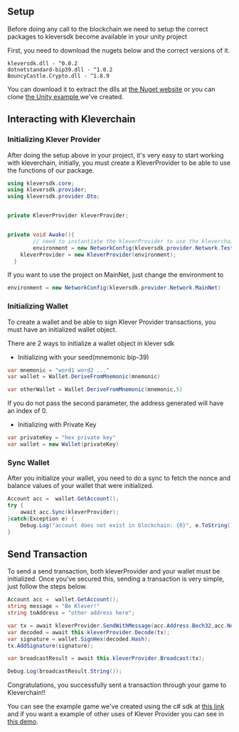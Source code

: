 ## Setup

Before doing any call to the blockchain we need to setup the correct packages to kleversdk become available in your unity project

First, you need to download the nugets below and the correct versions of it.

```undefined
kleversdk.dll - ^0.0.2
dotnetstandard-bip39.dll - ^1.0.2
BouncyCastle.Crypto.dll - ^1.8.9
```

You can download it to extract the dlls at [the Nuget website](https://www.nuget.org/) or you can clone [the Unity example ](https://github.com/klever-io/kleverchain-unity-example)we've created.

## Interacting with Kleverchain

### Initializing Klever Provider

After doing the setup above in your project, it's very easy to start working with kleverchain, initially, you must create a KleverProvider to be able to use the functions of our package.

```csharp
using kleversdk.core;
using kleversdk.provider;
using kleversdk.provider.Dto;


private KleverProvider kleverProvider;


private void Awake(){
        // need to instantiate the kleverProvider to use the kleverchain sdk
        environment = new NetworkConfig(kleversdk.provider.Network.TestNet);
	kleverProvider = new KleverProvider(environment);
  }

```

If you want to use the project on MainNet, just change the environment to

```csharp
environment = new NetworkConfig(kleversdk.provider.Network.MainNet)
```

### Initializing Wallet

To create a wallet and be able to sign Klever Provider transactions, you must have an initialized wallet object.

There are 2 ways to initialize a wallet object in klever sdk

- Initializing with your seed(mnemonic bip-39)

```csharp
var mnemonic = "word1 word2 ..."
var wallet = Wallet.DeriveFromMnemonic(mnemonic)

var otherWallet = Wallet.DeriveFromMnemonic(mnemonic,5)
```

If you do not pass the second parameter, the address generated will have an index of 0.

- Initializing with Private Key

```csharp
var privateKey = "hex private key"
var wallet = new Wallet(privateKey)
```

### Sync Wallet

After you initialize your wallet, you need to do a sync to fetch the nonce and balance values of your wallet that were initialized.

```csharp
Account acc =  wallet.GetAccount();
try {
    await acc.Sync(kleverProvider);
}catch(Exception e) {
    Debug.Log("account does not exist in blockchain: {0}", e.ToString());
}
```

## Send Transaction

To send a send transaction, both kleverProvider and your wallet must be initialized. Once you've secured this, sending a transaction is very simple, just follow the steps below.

```csharp
Account acc =  wallet.GetAccount();
string message = "Be Klever!"
string toAddress = "other address here";

var tx = await kleverProvider.SendWithMessage(acc.Address.Bech32,acc.Nonce,toAddress,0.000001f,message);
var decoded = await this.kleverProvider.Decode(tx);
var signature = wallet.SignHex(decoded.Hash);
tx.AddSignature(signature);

var broadcastResult = await this.kleverProvider.Broadcast(tx);

Debug.Log(broadcastResult.String());
```

Congratulations, you successfully sent a transaction through your game to Kleverchain!!

You can see the example game we've created using the c# sdk at [this link](https://github.com/klever-io/kleverchain-unity-example) and if you want a example of other uses of Klever Provider you can see in [this demo](https://github.com/klever-io/klever.net/blob/master/demo/Program.cs).





